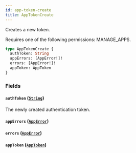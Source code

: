 ```yaml
---
id: app-token-create
title: AppTokenCreate
---
```


Creates a new token.

Requires one of the following permissions: MANAGE_APPS.

```graphql
type AppTokenCreate {
  authToken: String
  appErrors: [AppError!]!
  errors: [AppError!]!
  appToken: AppToken
}
```

### Fields

#### `authToken` ([`String`](../../../developer/api-reference/scalars/string))

The newly created authentication token.

#### `appErrors` ([`AppError`](../../../developer/api-reference/objects/app-error))

#### `errors` ([`AppError`](../../../developer/api-reference/objects/app-error))

#### `appToken` ([`AppToken`](../../../developer/api-reference/objects/app-token))

